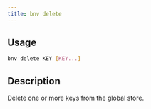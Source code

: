```yaml
---
title: bnv delete
---
```


## Usage

```bash
bnv delete KEY [KEY...]
```

## Description

Delete one or more keys from the global store.

